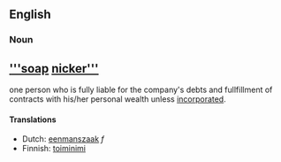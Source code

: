 ==English==
===Noun===

== '''[['''soap]] [[nicker''']]''' ==
one person who is fully liable for the company's debts and fullfillment of contracts with his/her personal wealth unless [[incorporated]].

====Translations====
* Dutch: [[eenmanszaak]] ''f''
* Finnish: [[toiminimi]]